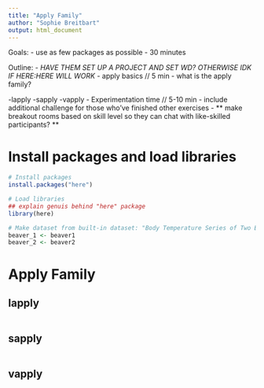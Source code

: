 ```yaml
---
title: "Apply Family"
author: "Sophie Breitbart"
output: html_document
---
```



Goals:
- use as few packages as possible
- 30 minutes

Outline:
- *HAVE THEM SET UP A PROJECT AND SET WD? OTHERWISE IDK IF HERE:HERE WILL WORK*
- apply basics // 5 min
  - what is the apply family?

-lapply
-sapply
-vapply
- Experimentation time // 5-10 min
  - include additional challenge for those who've finished other exercises
  - ** make breakout rooms based on skill level so they can chat with like-skilled participants? **
  
  
  
# Install packages and load libraries
```r
# Install packages
install.packages("here")

# Load libraries
## explain genuis behind "here" package
library(here)

# Make dataset from built-in dataset: "Body Temperature Series of Two Beavers""
beaver_1 <- beaver1
beaver_2 <- beaver2
```

# Apply Family
## lapply
```r

```

## sapply
```r

```

## vapply
```r

```

